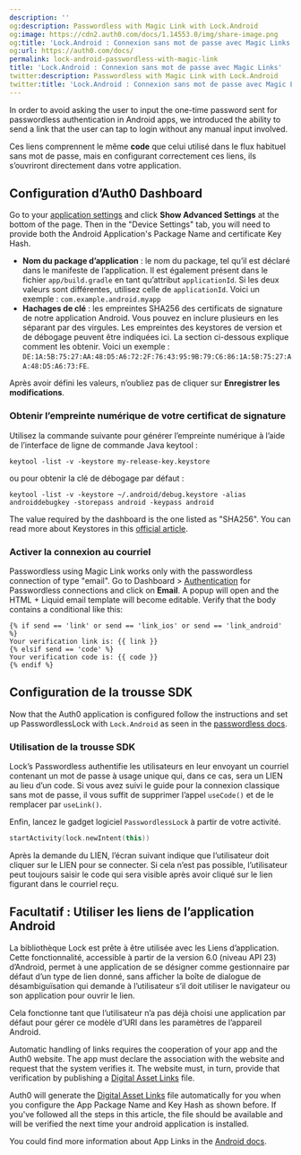 ```yaml
---
description: ''
og:description: Passwordless with Magic Link with Lock.Android
og:image: https://cdn2.auth0.com/docs/1.14553.0/img/share-image.png
og:title: 'Lock.Android : Connexion sans mot de passe avec Magic Links'
og:url: https://auth0.com/docs/
permalink: lock-android-passwordless-with-magic-link
title: 'Lock.Android : Connexion sans mot de passe avec Magic Links'
twitter:description: Passwordless with Magic Link with Lock.Android
twitter:title: 'Lock.Android : Connexion sans mot de passe avec Magic Links'
---
```


In order to avoid asking the user to input the one-time password sent for <Tooltip tip="Passwordless: Form of authentication that does not rely on a password as the first factor." cta="View Glossary" href="/docs/glossary?term=passwordless">passwordless</Tooltip> authentication in Android apps, we introduced the ability to send a link that the user can tap to login without any manual input involved.

Ces liens comprennent le même **code** que celui utilisé dans le flux habituel sans mot de passe, mais en configurant correctement ces liens, ils s’ouvriront directement dans votre application.

## Configuration d’Auth0 Dashboard

Go to your [application settings](https://manage.auth0.com/#/applications/{yourClientId}/settings) and click **Show Advanced Settings** at the bottom of the page. Then in the "Device Settings" tab, you will need to provide both the Android Application's Package Name and certificate Key Hash.

* **Nom du package d’application** : le nom du package, tel qu’il est déclaré dans le manifeste de l’application. Il est également présent dans le fichier `app/build.gradle` en tant qu’attribut `applicationId`. Si les deux valeurs sont différentes, utilisez celle de `applicationId`. Voici un exemple : `com.example.android.myapp`
* **Hachages de clé** : les empreintes SHA256 des certificats de signature de notre application Android. Vous pouvez en inclure plusieurs en les séparant par des virgules. Les empreintes des keystores de version et de débogage peuvent être indiquées ici. La section ci-dessous explique comment les obtenir. Voici un exemple : `DE:1A:5B:75:27:AA:48:D5:A6:72:2F:76:43:95:9B:79:C6:86:1A:5B:75:27:AA:48:D5:A6:73:FE`.

Après avoir défini les valeurs, n’oubliez pas de cliquer sur **Enregistrer les modifications**.

### Obtenir l’empreinte numérique de votre certificat de signature

Utilisez la commande suivante pour générer l’empreinte numérique à l’aide de l’interface de ligne de commande Java keytool :

`keytool -list -v -keystore my-release-key.keystore`

ou pour obtenir la clé de débogage par défaut :

`keytool -list -v -keystore ~/.android/debug.keystore -alias androiddebugkey -storepass android -keypass android`

The value required by the dashboard is the one listed as "SHA256". You can read more about Keystores in this [official article](https://developer.android.com/studio/publish/app-signing).

### Activer la connexion au courriel

Passwordless using Magic Link works only with the passwordless connection of type "email". Go to Dashboard > [Authentication](https://manage.auth0.com/#/applications/authentication) for Passwordless connections and click on **Email**. A popup will open and the HTML + Liquid email template will become editable. Verify that the body contains a conditional like this:

```liquid lines
{% if send == 'link' or send == 'link_ios' or send == 'link_android' %}
Your verification link is: {{ link }}
{% elsif send == 'code' %}
Your verification code is: {{ code }}
{% endif %}
```

## Configuration de la trousse SDK

Now that the Auth0 application is configured follow the instructions and set up PasswordlessLock with `Lock.Android` as seen in the [passwordless docs](/docs/libraries/lock-android/lock-android-passwordless).

### Utilisation de la trousse SDK

Lock’s Passwordless authentifie les utilisateurs en leur envoyant un courriel contenant un mot de passe à usage unique qui, dans ce cas, sera un LIEN au lieu d’un code. Si vous avez suivi le guide pour la connexion classique sans mot de passe, il vous suffit de supprimer l’appel `useCode()` et de le remplacer par `useLink()`.

Enfin, lancez le gadget logiciel `PasswordlessLock` à partir de votre activité.

```kotlin lines
startActivity(lock.newIntent(this))
```

Après la demande du LIEN, l’écran suivant indique que l’utilisateur doit cliquer sur le LIEN pour se connecter. Si cela n’est pas possible, l’utilisateur peut toujours saisir le code qui sera visible après avoir cliqué sur le lien figurant dans le courriel reçu.

## Facultatif : Utiliser les liens de l’application Android

La bibliothèque Lock est prête à être utilisée avec les Liens d’application. Cette fonctionnalité, accessible à partir de la version 6.0 (niveau API 23) d’Android, permet à une application de se désigner comme gestionnaire par défaut d’un type de lien donné, sans afficher la boîte de dialogue de désambiguïsation qui demande à l’utilisateur s’il doit utiliser le navigateur ou son application pour ouvrir le lien.

Cela fonctionne tant que l’utilisateur n’a pas déjà choisi une application par défaut pour gérer ce modèle d’URI dans les paramètres de l’appareil Android.

Automatic handling of links requires the cooperation of your app and the Auth0 website. The app must declare the association with the website and request that the system verifies it. The website must, in turn, provide that verification by publishing a [Digital Asset Links](https://developers.google.com/digital-asset-links/) file.

Auth0 will generate the [Digital Asset Links](https://developers.google.com/digital-asset-links/) file automatically for you when you configure the App Package Name and Key Hash as shown before. If you've followed all the steps in this article, the file should be available and will be verified the next time your android application is installed.

You could find more information about App Links in the [Android docs](https://developer.android.com/training/app-links/index.html).